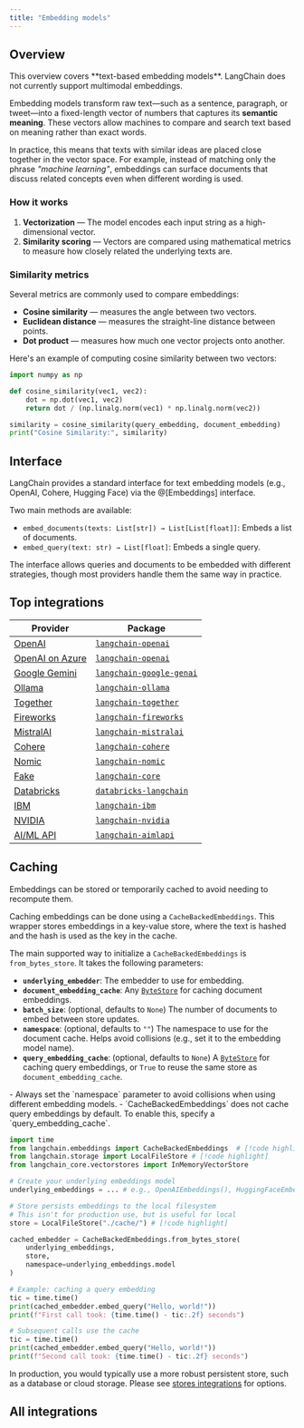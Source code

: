 ```yaml
---
title: "Embedding models"
---
```


## Overview

<Note>
This overview covers **text-based embedding models**. LangChain does not currently support multimodal embeddings.
</Note>

Embedding models transform raw text—such as a sentence, paragraph, or tweet—into a fixed-length vector of numbers that captures its **semantic meaning**. These vectors allow machines to compare and search text based on meaning rather than exact words.

In practice, this means that texts with similar ideas are placed close together in the vector space. For example, instead of matching only the phrase *"machine learning"*, embeddings can surface documents that discuss related concepts even when different wording is used.

### How it works

1. **Vectorization** — The model encodes each input string as a high-dimensional vector.
2. **Similarity scoring** — Vectors are compared using mathematical metrics to measure how closely related the underlying texts are.

### Similarity metrics

Several metrics are commonly used to compare embeddings:

* **Cosine similarity** — measures the angle between two vectors.
* **Euclidean distance** — measures the straight-line distance between points.
* **Dot product** — measures how much one vector projects onto another.

Here's an example of computing cosine similarity between two vectors:

```python
import numpy as np

def cosine_similarity(vec1, vec2):
    dot = np.dot(vec1, vec2)
    return dot / (np.linalg.norm(vec1) * np.linalg.norm(vec2))

similarity = cosine_similarity(query_embedding, document_embedding)
print("Cosine Similarity:", similarity)
```

## Interface

LangChain provides a standard interface for text embedding models (e.g., OpenAI, Cohere, Hugging Face) via the @[Embeddings] interface.

Two main methods are available:

* `embed_documents(texts: List[str]) → List[List[float]]`: Embeds a list of documents.
* `embed_query(text: str) → List[float]`: Embeds a single query.

<Note>
The interface allows queries and documents to be embedded with different strategies, though most providers handle them the same way in practice.
</Note>

## Top integrations

| Provider                                                               | Package                                                                                                                                                            |
|------------------------------------------------------------------------|--------------------------------------------------------------------------------------------------------------------------------------------------------------------|
| [OpenAI](/oss/integrations/text_embedding/openai)                      | [`langchain-openai`](https://python.langchain.com/api_reference/openai/chat_models/langchain_openai.chat_models.base.ChatOpenAI.html)                              |
| [OpenAI on Azure](/oss/integrations/text_embedding/azure_openai)       | [`langchain-openai`](https://python.langchain.com/api_reference/openai/embeddings/langchain_openai.embeddings.azure.AzureOpenAIEmbeddings.html)                    |
| [Google Gemini](/oss/integrations/text_embedding/google_generative_ai) | [`langchain-google-genai`](https://python.langchain.com/api_reference/google_genai/embeddings/langchain_google_genai.embeddings.GoogleGenerativeAIEmbeddings.html) |
| [Ollama](/oss/integrations/text_embedding/ollama)                      | [`langchain-ollama`](https://python.langchain.com/api_reference/ollama/embeddings/langchain_ollama.embeddings.OllamaEmbeddings.html)                               |
| [Together](/oss/integrations/text_embedding/together)                  | [`langchain-together`](https://python.langchain.com/api_reference/together/embeddings/langchain_together.embeddings.TogetherEmbeddings.html)                       |
| [Fireworks](/oss/integrations/text_embedding/fireworks)                | [`langchain-fireworks`](https://python.langchain.com/api_reference/fireworks/embeddings/langchain_fireworks.embeddings.FireworksEmbeddings.html)                   |
| [MistralAI](/oss/integrations/text_embedding/mistralai)                | [`langchain-mistralai`](https://python.langchain.com/api_reference/mistralai/embeddings/langchain_mistralai.embeddings.MistralAIEmbeddings.html)                   |
| [Cohere](/oss/integrations/text_embedding/cohere)                      | [`langchain-cohere`](https://python.langchain.com/api_reference/community/llms/langchain_community.llms.cohere.Cohere.html)                                        |
| [Nomic](/oss/integrations/text_embedding/nomic)                        | [`langchain-nomic`](https://python.langchain.com/api_reference/nomic/embeddings/langchain_nomic.embeddings.NomicEmbeddings.html)                                   |
| [Fake](/oss/integrations/text_embedding/fake)                          | [`langchain-core`](https://python.langchain.com/api_reference/core/embeddings/langchain_core.embeddings.fake.FakeEmbeddings.html)                                  |
| [Databricks](/oss/integrations/text_embedding/databricks)              | [`databricks-langchain`](https://api-docs.databricks.com/python/databricks-ai-bridge/latest/databricks_langchain.html#databricks_langchain.DatabricksEmbeddings)   |
| [IBM](/oss/integrations/text_embedding/ibm_watsonx)                    | [`langchain-ibm`](https://python.langchain.com/api_reference/ibm/embeddings/langchain_ibm.embeddings.WatsonxEmbeddings.html)                                       |
| [NVIDIA](/oss/integrations/text_embedding/nvidia_ai_endpoints)         | [`langchain-nvidia`](https://python.langchain.com/api_reference/nvidia_ai_endpoints/embeddings/langchain_nvidia_ai_endpoints.embeddings.NVIDIAEmbeddings.html)     |
| [AI/ML API](/oss/integrations/text_embedding/aimlapi)                  | [`langchain-aimlapi`](https://python.langchain.com/api_reference/aimlapi/embeddings/langchain_aimlapi.embeddings.AimlapiEmbeddings.html)                           |


## Caching

Embeddings can be stored or temporarily cached to avoid needing to recompute them.

Caching embeddings can be done using a `CacheBackedEmbeddings`. This wrapper stores embeddings in a key-value store, where the text is hashed and the hash is used as the key in the cache.

The main supported way to initialize a `CacheBackedEmbeddings` is `from_bytes_store`. It takes the following parameters:

- **`underlying_embedder`**: The embedder to use for embedding.
- **`document_embedding_cache`**: Any [`ByteStore`](/oss/integrations/stores/) for caching document embeddings.
- **`batch_size`**: (optional, defaults to `None`) The number of documents to embed between store updates.
- **`namespace`**: (optional, defaults to `""`) The namespace to use for the document cache. Helps avoid collisions (e.g., set it to the embedding model name).
- **`query_embedding_cache`**: (optional, defaults to `None`) A [`ByteStore`](/oss/integrations/stores/) for caching query embeddings, or `True` to reuse the same store as `document_embedding_cache`.

<Important>
- Always set the `namespace` parameter to avoid collisions when using different embedding models.
- `CacheBackedEmbeddings` does not cache query embeddings by default. To enable this, specify a `query_embedding_cache`.
</Important>

```python
import time
from langchain.embeddings import CacheBackedEmbeddings  # [!code highlight]
from langchain.storage import LocalFileStore # [!code highlight]
from langchain_core.vectorstores import InMemoryVectorStore

# Create your underlying embeddings model
underlying_embeddings = ... # e.g., OpenAIEmbeddings(), HuggingFaceEmbeddings(), etc.

# Store persists embeddings to the local filesystem
# This isn't for production use, but is useful for local
store = LocalFileStore("./cache/") # [!code highlight]

cached_embedder = CacheBackedEmbeddings.from_bytes_store(
    underlying_embeddings,
    store,
    namespace=underlying_embeddings.model
)

# Example: caching a query embedding
tic = time.time()
print(cached_embedder.embed_query("Hello, world!"))
print(f"First call took: {time.time() - tic:.2f} seconds")

# Subsequent calls use the cache
tic = time.time()
print(cached_embedder.embed_query("Hello, world!"))
print(f"Second call took: {time.time() - tic:.2f} seconds")
```

In production, you would typically use a more robust persistent store, such as a database or cloud storage. Please see [stores integrations](/oss/integrations/stores/) for options.

## All integrations

<Columns cols={3}>
<Card title="Aleph Alpha" icon="link" href="/oss/integrations/text_embedding/aleph_alpha" arrow="true" cta="View guide" />
<Card title="Anyscale" icon="link" href="/oss/integrations/text_embedding/anyscale" arrow="true" cta="View guide" />
<Card title="Ascend" icon="link" href="/oss/integrations/text_embedding/ascend" arrow="true" cta="View guide" />
<Card title="AI/ML API" icon="link" href="/oss/integrations/text_embedding/aimlapi" arrow="true" cta="View guide" />
<Card title="AwaDB" icon="link" href="/oss/integrations/text_embedding/awadb" arrow="true" cta="View guide" />
<Card title="AzureOpenAI" icon="link" href="/oss/integrations/text_embedding/azure_openai" arrow="true" cta="View guide" />
<Card title="Baichuan Text Embeddings" icon="link" href="/oss/integrations/text_embedding/baichuan" arrow="true" cta="View guide" />
<Card title="Baidu Qianfan" icon="link" href="/oss/integrations/text_embedding/baidu_qianfan_endpoint" arrow="true" cta="View guide" />
<Card title="Bedrock" icon="link" href="/oss/integrations/text_embedding/bedrock" arrow="true" cta="View guide" />
<Card title="BGE on Hugging Face" icon="link" href="/oss/integrations/text_embedding/bge_huggingface" arrow="true" cta="View guide" />
<Card title="Bookend AI" icon="link" href="/oss/integrations/text_embedding/bookend" arrow="true" cta="View guide" />
<Card title="Clarifai" icon="link" href="/oss/integrations/text_embedding/clarifai" arrow="true" cta="View guide" />
<Card title="Cloudflare Workers AI" icon="link" href="/oss/integrations/text_embedding/cloudflare_workersai" arrow="true" cta="View guide" />
<Card title="Clova Embeddings" icon="link" href="/oss/integrations/text_embedding/clova" arrow="true" cta="View guide" />
<Card title="Cohere" icon="link" href="/oss/integrations/text_embedding/cohere" arrow="true" cta="View guide" />
<Card title="DashScope" icon="link" href="/oss/integrations/text_embedding/dashscope" arrow="true" cta="View guide" />
<Card title="Databricks" icon="link" href="/oss/integrations/text_embedding/databricks" arrow="true" cta="View guide" />
<Card title="DeepInfra" icon="link" href="/oss/integrations/text_embedding/deepinfra" arrow="true" cta="View guide" />
<Card title="EDEN AI" icon="link" href="/oss/integrations/text_embedding/edenai" arrow="true" cta="View guide" />
<Card title="Elasticsearch" icon="link" href="/oss/integrations/text_embedding/elasticsearch" arrow="true" cta="View guide" />
<Card title="Embaas" icon="link" href="/oss/integrations/text_embedding/embaas" arrow="true" cta="View guide" />
<Card title="Fake Embeddings" icon="link" href="/oss/integrations/text_embedding/fake" arrow="true" cta="View guide" />
<Card title="FastEmbed by Qdrant" icon="link" href="/oss/integrations/text_embedding/fastembed" arrow="true" cta="View guide" />
<Card title="Fireworks" icon="link" href="/oss/integrations/text_embedding/fireworks" arrow="true" cta="View guide" />
<Card title="Google Gemini" icon="link" href="/oss/integrations/text_embedding/google_generative_ai" arrow="true" cta="View guide" />
<Card title="Google Vertex AI" icon="link" href="/oss/integrations/text_embedding/google_vertex_ai_palm" arrow="true" cta="View guide" />
<Card title="GPT4All" icon="link" href="/oss/integrations/text_embedding/gpt4all" arrow="true" cta="View guide" />
<Card title="Gradient" icon="link" href="/oss/integrations/text_embedding/gradient" arrow="true" cta="View guide" />
<Card title="GreenNode" icon="link" href="/oss/integrations/text_embedding/greennode" arrow="true" cta="View guide" />
<Card title="Hugging Face" icon="link" href="/oss/integrations/text_embedding/huggingfacehub" arrow="true" cta="View guide" />
<Card title="IBM watsonx.ai" icon="link" href="/oss/integrations/text_embedding/ibm_watsonx" arrow="true" cta="View guide" />
<Card title="Infinity" icon="link" href="/oss/integrations/text_embedding/infinity" arrow="true" cta="View guide" />
<Card title="Instruct Embeddings" icon="link" href="/oss/integrations/text_embedding/instruct_embeddings" arrow="true" cta="View guide" />
<Card title="IPEX-LLM CPU" icon="link" href="/oss/integrations/text_embedding/ipex_llm" arrow="true" cta="View guide" />
<Card title="IPEX-LLM GPU" icon="link" href="/oss/integrations/text_embedding/ipex_llm_gpu" arrow="true" cta="View guide" />
<Card title="Intel Extension for Transformers" icon="link" href="/oss/integrations/text_embedding/itrex" arrow="true" cta="View guide" />
<Card title="Jina" icon="link" href="/oss/integrations/text_embedding/jina" arrow="true" cta="View guide" />
<Card title="John Snow Labs" icon="link" href="/oss/integrations/text_embedding/johnsnowlabs_embedding" arrow="true" cta="View guide" />
<Card title="LASER" icon="link" href="/oss/integrations/text_embedding/laser" arrow="true" cta="View guide" />
<Card title="Lindorm" icon="link" href="/oss/integrations/text_embedding/lindorm" arrow="true" cta="View guide" />
<Card title="Llama.cpp" icon="link" href="/oss/integrations/text_embedding/llamacpp" arrow="true" cta="View guide" />
<Card title="LLMRails" icon="link" href="/oss/integrations/text_embedding/llm_rails" arrow="true" cta="View guide" />
<Card title="LocalAI" icon="link" href="/oss/integrations/text_embedding/localai" arrow="true" cta="View guide" />
<Card title="MiniMax" icon="link" href="/oss/integrations/text_embedding/minimax" arrow="true" cta="View guide" />
<Card title="MistralAI" icon="link" href="/oss/integrations/text_embedding/mistralai" arrow="true" cta="View guide" />
<Card title="Model2Vec" icon="link" href="/oss/integrations/text_embedding/model2vec" arrow="true" cta="View guide" />
<Card title="ModelScope" icon="link" href="/oss/integrations/text_embedding/modelscope_embedding" arrow="true" cta="View guide" />
<Card title="MosaicML" icon="link" href="/oss/integrations/text_embedding/mosaicml" arrow="true" cta="View guide" />
<Card title="Naver" icon="link" href="/oss/integrations/text_embedding/naver" arrow="true" cta="View guide" />
<Card title="Nebius" icon="link" href="/oss/integrations/text_embedding/nebius" arrow="true" cta="View guide" />
<Card title="Netmind" icon="link" href="/oss/integrations/text_embedding/netmind" arrow="true" cta="View guide" />
<Card title="NLP Cloud" icon="link" href="/oss/integrations/text_embedding/nlp_cloud" arrow="true" cta="View guide" />
<Card title="Nomic" icon="link" href="/oss/integrations/text_embedding/nomic" arrow="true" cta="View guide" />
<Card title="NVIDIA NIMs" icon="link" href="/oss/integrations/text_embedding/nvidia_ai_endpoints" arrow="true" cta="View guide" />
<Card title="Oracle Cloud Infrastructure" icon="link" href="/oss/integrations/text_embedding/oci_generative_ai" arrow="true" cta="View guide" />
<Card title="Ollama" icon="link" href="/oss/integrations/text_embedding/ollama" arrow="true" cta="View guide" />
<Card title="OpenClip" icon="link" href="/oss/integrations/text_embedding/open_clip" arrow="true" cta="View guide" />
<Card title="OpenAI" icon="link" href="/oss/integrations/text_embedding/openai" arrow="true" cta="View guide" />
<Card title="OpenVINO" icon="link" href="/oss/integrations/text_embedding/openvino" arrow="true" cta="View guide" />
<Card title="Optimum Intel" icon="link" href="/oss/integrations/text_embedding/optimum_intel" arrow="true" cta="View guide" />
<Card title="Oracle AI Vector Search" icon="link" href="/oss/integrations/text_embedding/oracleai" arrow="true" cta="View guide" />
<Card title="OVHcloud" icon="link" href="/oss/integrations/text_embedding/ovhcloud" arrow="true" cta="View guide" />
<Card title="Pinecone Embeddings" icon="link" href="/oss/integrations/text_embedding/pinecone" arrow="true" cta="View guide" />
<Card title="PredictionGuard" icon="link" href="/oss/integrations/text_embedding/predictionguard" arrow="true" cta="View guide" />
<Card title="PremAI" icon="link" href="/oss/integrations/text_embedding/premai" arrow="true" cta="View guide" />
<Card title="SageMaker" icon="link" href="/oss/integrations/text_embedding/sagemaker-endpoint" arrow="true" cta="View guide" />
<Card title="SambaNovaCloud" icon="link" href="/oss/integrations/text_embedding/sambanova" arrow="true" cta="View guide" />
<Card title="SambaStudio" icon="link" href="/oss/integrations/text_embedding/sambastudio" arrow="true" cta="View guide" />
<Card title="Self Hosted" icon="link" href="/oss/integrations/text_embedding/self-hosted" arrow="true" cta="View guide" />
<Card title="Sentence Transformers" icon="link" href="/oss/integrations/text_embedding/sentence_transformers" arrow="true" cta="View guide" />
<Card title="Solar" icon="link" href="/oss/integrations/text_embedding/solar" arrow="true" cta="View guide" />
<Card title="SpaCy" icon="link" href="/oss/integrations/text_embedding/spacy_embedding" arrow="true" cta="View guide" />
<Card title="SparkLLM" icon="link" href="/oss/integrations/text_embedding/sparkllm" arrow="true" cta="View guide" />
<Card title="TensorFlow Hub" icon="link" href="/oss/integrations/text_embedding/tensorflowhub" arrow="true" cta="View guide" />
<Card title="Text Embeddings Inference" icon="link" href="/oss/integrations/text_embedding/text_embeddings_inference" arrow="true" cta="View guide" />
<Card title="TextEmbed" icon="link" href="/oss/integrations/text_embedding/textembed" arrow="true" cta="View guide" />
<Card title="Titan Takeoff" icon="link" href="/oss/integrations/text_embedding/titan_takeoff" arrow="true" cta="View guide" />
<Card title="Together AI" icon="link" href="/oss/integrations/text_embedding/together" arrow="true" cta="View guide" />
<Card title="Upstage" icon="link" href="/oss/integrations/text_embedding/upstage" arrow="true" cta="View guide" />
<Card title="Volc Engine" icon="link" href="/oss/integrations/text_embedding/volcengine" arrow="true" cta="View guide" />
<Card title="Voyage AI" icon="link" href="/oss/integrations/text_embedding/voyageai" arrow="true" cta="View guide" />
<Card title="Xinference" icon="link" href="/oss/integrations/text_embedding/xinference" arrow="true" cta="View guide" />
<Card title="YandexGPT" icon="link" href="/oss/integrations/text_embedding/yandex" arrow="true" cta="View guide" />
<Card title="ZhipuAI" icon="link" href="/oss/integrations/text_embedding/zhipuai" arrow="true" cta="View guide" />
</Columns>
